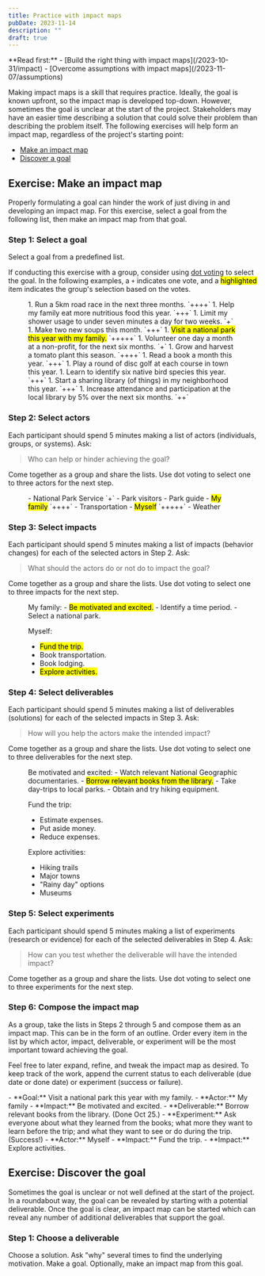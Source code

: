 ```yaml
---
title: Practice with impact maps
pubDate: 2023-11-14
description: ""
draft: true
---
```



<Aside>
**Read first:**
- [Build the right thing with impact maps](/2023-10-31/impact)
- [Overcome assumptions with impact maps](/2023-11-07/assumptions)
</Aside>

Making impact maps is a skill that requires practice. Ideally, the goal is known upfront, so the impact map is developed top-down. However, sometimes the goal is unclear at the start of the project. Stakeholders may have an easier time describing a solution that could solve their problem than describing the problem itself. The following exercises will help form an impact map, regardless of the project's starting point:

- [Make an impact map](#exercise-make-an-impact-map)
- [Discover a goal](#exercise-discover-the-goal)

## Exercise: Make an impact map

Properly formulating a goal can hinder the work of just diving in and developing an impact map. For this exercise, select a goal from the following list, then make an impact map from that goal.

### Step 1: Select a goal

Select a goal from a predefined list.

If conducting this exercise with a group, consider using [dot voting](https://en.wikipedia.org/wiki/Dot-voting) to select the goal. In the following examples, a `+` indicates one vote, and a <mark>highlighted</mark> item indicates the group's selection based on the votes.

<Figure label="Example goals">
1. Run a 5km road race in the next three months. `++++`
1. Help my family eat more nutritious food this year. `+++`
1. Limit my shower usage to under seven minutes a day for two weeks. `+`
1. Make two new soups this month. `+++`
1. <mark>Visit a national park this year with my family.</mark> `+++++`
1. Volunteer one day a month at a non-profit, for the next six months. `+`
1. Grow and harvest a tomato plant this season. `++++`
1. Read a book a month this year. `+++`
1. Play a round of disc golf at each course in town this year.
1. Learn to identify six native bird species this year. `+++`
1. Start a sharing library (of things) in my neighborhood this year. `+++`
1. Increase attendance and participation at the local library by 5% over the next six months. `++`
</Figure>

### Step 2: Select actors

Each participant should spend 5 minutes making a list of actors (individuals, groups, or systems). Ask:

> Who can help or hinder achieving the goal?

Come together as a group and share the lists. Use dot voting to select one to three actors for the next step.

<Figure label="Example actors">
- National Park Service `+`
- Park visitors
- Park guide
- <mark>My family</mark> `++++`
- Transportation
- <mark>Myself</mark> `+++++`
- Weather
</Figure>

### Step 3: Select impacts

Each participant should spend 5 minutes making a list of impacts (behavior changes) for each of the selected actors in Step 2. Ask:

> What should the actors do or not do to impact the goal?

Come together as a group and share the lists. Use dot voting to select one to three impacts for the next step.

<Figure label="Example impacts by actor">
My family:
- <mark>Be motivated and excited.</mark>
- Identify a time period.
- Select a national park.

Myself:
- <mark>Fund the trip.</mark>
- Book transportation.
- Book lodging.
- <mark>Explore activities.</mark>
</Figure>

### Step 4: Select deliverables

Each participant should spend 5 minutes making a list of deliverables (solutions) for each of the selected impacts in Step 3. Ask:

> How will you help the actors make the intended impact?

Come together as a group and share the lists. Use dot voting to select one to three deliverables for the next step.

<Figure label="Example deliverables by impact">
Be motivated and excited:
- Watch relevant National Geographic documentaries.
- <mark>Borrow relevant books from the library.</mark>
- Take day-trips to local parks.
- Obtain and try hiking equipment.

Fund the trip:
- Estimate expenses.
- Put aside money.
- Reduce expenses.

Explore activities:
- Hiking trails
- Major towns
- "Rainy day" options
- Museums
</Figure>

### Step 5: Select experiments

Each participant should spend 5 minutes making a list of experiments (research or evidence) for each of the selected deliverables in Step 4. Ask:

> How can you test whether the deliverable will have the intended impact?

Come together as a group and share the lists. Use dot voting to select one to three experiments for the next step.

### Step 6: Compose the impact map

As a group, take the lists in Steps 2 through 5 and compose them as an impact map. This can be in the form of an outline. Order every item in the list by which actor, impact, deliverable, or experiment will be the most important toward achieving the goal.

Feel free to later expand, refine, and tweak the impact map as desired. To keep track of the work, append the current status to each deliverable (due date or done date) or experiment (success or failure).

<ImpactMapFigure label="Example impact map">
- **Goal:** Visit a national park this year with my family.
	- **Actor:** My family
		- **Impact:** Be motivated and excited.
			- **Deliverable:** Borrow relevant books from the library. <span class="u-nowrap">(Done Oct 25.)</span>
				- **Experiment:** Ask everyone about what they learned from the books; what more they want to learn before the trip; and what they want to see or do during the trip. (Success!)
	- **Actor:** Myself
		- **Impact:** Fund the trip.
		- **Impact:** Explore activities.
</ImpactMapFigure>

## Exercise: Discover the goal

 Sometimes the goal is unclear or not well defined at the start of the project. In a roundabout way, the goal can be revealed by starting with a potential deliverable. Once the goal is clear, an impact map can be started which can reveal any number of additional deliverables that support the goal.

 ### Step 1: Choose a deliverable



Choose a solution. Ask "why" several times to find the underlying motivation. Make a goal. Optionally, make an impact map from this goal.
